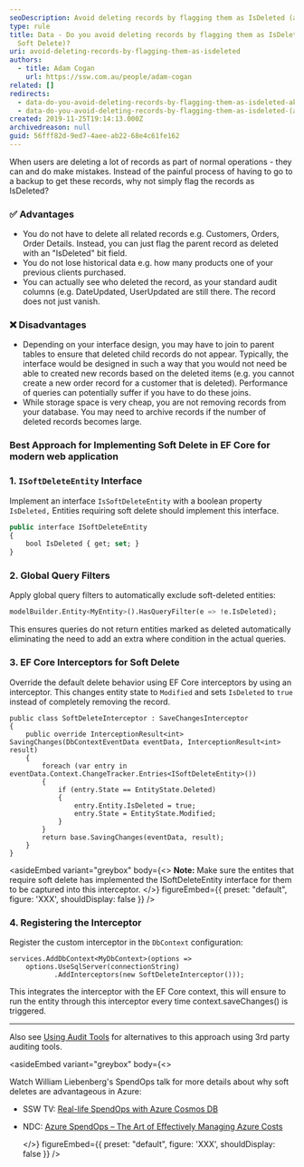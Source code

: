 ```yaml
---
seoDescription: Avoid deleting records by flagging them as IsDeleted (aka Soft Delete) and instead keep historical data intact.
type: rule
title: Data - Do you avoid deleting records by flagging them as IsDeleted (aka
  Soft Delete)?
uri: avoid-deleting-records-by-flagging-them-as-isdeleted
authors:
  - title: Adam Cogan
    url: https://ssw.com.au/people/adam-cogan
related: []
redirects:
  - data-do-you-avoid-deleting-records-by-flagging-them-as-isdeleted-aka-soft-delete
  - data-do-you-avoid-deleting-records-by-flagging-them-as-isdeleted-(aka-soft-delete)
created: 2019-11-25T19:14:13.000Z
archivedreason: null
guid: 56fff82d-9ed7-4aee-ab22-68e4c61fe162
---
```


When users are deleting a lot of records as part of normal operations - they can and do make mistakes. Instead of the painful process of having to go to a backup to get these records, why not simply flag the records as IsDeleted?
### ✅ Advantages

* You do not have to delete all related records e.g. Customers, Orders, Order Details. Instead, you can just flag the parent record as deleted with an "IsDeleted" bit field.
* You do not lose historical data e.g. how many products one of your previous clients purchased.
* You can actually see who deleted the record, as your standard audit columns (e.g. DateUpdated, UserUpdated are still there. The record does not just vanish.

### ❌ Disadvantages

* Depending on your interface design, you may have to join to parent tables to ensure that deleted child records do not appear. Typically, the interface would be designed in such a way that you would not need be able to created new records based on the deleted items (e.g. you cannot create a new order record for a customer that is deleted). Performance of queries can potentially suffer if you have to do these joins.
* While storage space is very cheap, you are not removing records from your database. You may need to archive records if the number of deleted records becomes large.

### Best Approach for Implementing Soft Delete in EF Core for modern web application

### 1. `ISoftDeleteEntity` Interface

Implement an interface `IsSoftDeleteEntity` with a boolean property `IsDeleted,` Entities requiring soft delete should implement this interface.

```sql
public interface ISoftDeleteEntity
{
    bool IsDeleted { get; set; }
}
```

### 2. Global Query Filters

Apply global query filters to automatically exclude soft-deleted entities:

```sql
modelBuilder.Entity<MyEntity>().HasQueryFilter(e => !e.IsDeleted);
```

This ensures queries do not return entities marked as deleted automatically eliminating the need to add an extra where condition in the actual queries.

### 3. EF Core Interceptors for Soft Delete

Override the default delete behavior using EF Core interceptors by using an interceptor. This changes entity state to `Modified` and sets `IsDeleted` to `true` instead of completely removing the record.

```chsarp
public class SoftDeleteInterceptor : SaveChangesInterceptor
{
    public override InterceptionResult<int> SavingChanges(DbContextEventData eventData, InterceptionResult<int> result)
    {
        foreach (var entry in eventData.Context.ChangeTracker.Entries<ISoftDeleteEntity>())
        {
            if (entry.State == EntityState.Deleted)
            {
                entry.Entity.IsDeleted = true;
                entry.State = EntityState.Modified;
            }
        }
        return base.SavingChanges(eventData, result);
    }
}
```

<asideEmbed
  variant="greybox"
  body={<>
    **Note:** Make sure the entites that require soft delete has implemented the ISoftDeleteEntity interface for them to be captured into this interceptor.
  </>}
  figureEmbed={{
    preset: "default",
    figure: 'XXX',
    shouldDisplay: false
  }}
/>

### 4. Registering the Interceptor

Register the custom interceptor in the `DbContext` configuration:

```chsarp
services.AddDbContext<MyDbContext>(options =>
    options.UseSqlServer(connectionString)
           .AddInterceptors(new SoftDeleteInterceptor()));
```

This integrates the interceptor with the EF Core context, this will ensure to run the entity through this interceptor every time context.saveChanges() is triggered.

---

Also see [Using Audit Tools](/use-temporal-tables-to-audit-data-changes) for alternatives to this approach using 3rd party auditing tools.

<asideEmbed
  variant="greybox"
  body={<>
    
Watch William Liebenberg's SpendOps talk for more details about why soft deletes are advantageous in Azure:

* SSW TV: [Real-life SpendOps with Azure Cosmos DB](https://www.youtube.com/watch?v=qfPQR8XlwFo)
* NDC: [Azure SpendOps – The Art of Effectively Managing Azure Costs](https://www.youtube.com/watch?v=zxSlKiWOOzw)

  </>}
  figureEmbed={{
    preset: "default",
    figure: 'XXX',
    shouldDisplay: false
  }}
/>